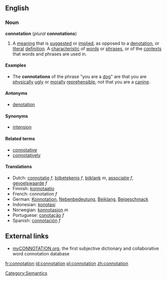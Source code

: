 ==English==

===Noun===
'''connotation''' (''plural'' '''connotations''')

# A [[meaning]] that is [[suggest]]ed or [[implied]], as opposed to a [[denotation]], or [[literal]] [[definition]]. A [[characteristic]] of [[word]]s or [[phrase]]s, or of the [[context]]s that words and phrases are used in.

====Examples====
* The '''connotations''' of the phrase "you are a [[dog]]" are that you are [[physical]]ly [[ugly]] or [[moral]]ly [[reprehensible]], not that you are a [[canine]].

====Antonyms====
*[[denotation]]

====Synonyms====
*[[intension]]

====Related terms====
*[[connotative]]
*[[connotatively]]

====Translations====
*Dutch: [[connotatie]] ''f'', [[bijbetekenis]] ''f'', [[bijklank]] ''m'', [[associatie]] ''f'', [[gevoelswaarde]] ''f''
*Finnish: [[konnotaatio]]
*French: connotation ''f''
*German: [[Konnotation]], [[Nebenbedeutung]], [[Beiklang]], [[Beigeschmack]]
*Indonesian: [[konotasi]]
*Norwegian: [[konnotasjon]] ''m''
*Portuguese: [[conotação]] ''f''
*Spanish: [[connotación]] ''f''

==External links==
{{wikipedia}}
* [http://myconnotation.org myCONNOTATION.org], the first subjective dictionary and collaborative word connotation database[[Category:Semantics]]

[[fr:connotation]]
[[id:connotation]]
[[pl:connotation]]
[[zh:connotation]]